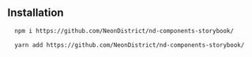
<Meta title="Getting Started/Installation" />

## Installation

```bash
  npm i https://github.com/NeonDistrict/nd-components-storybook/
```

```bash
  yarn add https://github.com/NeonDistrict/nd-components-storybook/
```
